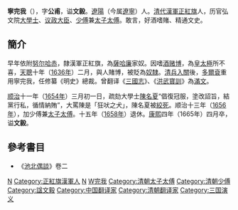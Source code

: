 '''寧完我'''（{{bd|1593年||1665年|catIdx=N}}），字'''公甫'''，谥'''文毅'''。[[遼陽|遼陽]]（今属[[遼寧|遼寧]]）人。[[清代|清代]][[漢軍|漢軍]][[正紅旗|正紅旗]]人，历官弘文院[[大學士|大學士]]、[[议政大臣|议政大臣]]、[[少傅|少傅]]兼[[太子太傅|太子太傅]]。敢言，好酒嗜賭、精通文史。

==簡介==
早年依附[[努尔哈赤|努尔哈赤]]，隸漢軍正紅旗，為[[萨哈璘|薩哈廉]]家奴。因嗜[[酒|酒]][[赌博|赌博]]，為[[皇太極|皇太極]]所不喜，[[天聪|天聰]]十年（[[1636年|1636年]]）二月，與人賭博，被貶為[[奴隸|奴隸]]。[[清兵入關|清兵入關]]後，[[多爾袞|多爾袞]]重用寧完我，任修纂《明史》總裁。曾翻译《[[三國志|三國志]]》、《[[皇明祖训|洪武寶訓]]》為[[滿文|滿文]]。

[[顺治|顺治]]十一年（[[1654年|1654年]]）三月初一日，疏劾大學士[[陳名夏|陳名夏]]“倡復冠服，塗改詔旨，結黨行私，循情納賄”，大罵陳是「狂吠之犬」，陳名夏被[[絞死|絞死]]。顺治十三年（[[1656年|1656年]]），加少傅兼[[太子太傅|太子太傅]]。十五年（[[1658年|1658年]]）退休。[[康熙|康熙]]四年（1665年）四月卒，谥'''文毅'''。

==參考書目==
* 《[[池北偶談|池北偶談]]》卷二
{{清朝入祀賢良祠}}
{{規範控制}}
[[Category:清朝大學士|N]]
[[Category:正紅旗漢軍人|Category:正紅旗漢軍人]]
[[Category:遼寧人|N]]
[[Category:寧姓|W完我]]
[[Category:清朝太子太傅|Category:清朝太子太傅]]
[[Category:清朝少傅|Category:清朝少傅]]
[[Category:諡文毅|Category:諡文毅]]
[[Category:中国翻译家|Category:中国翻译家]]
[[Category:清朝翻译家|Category:清朝翻译家]]
[[Category:三国演义|Category:三国演义]]